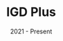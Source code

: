 ---
title: "IGD Plus"
date: "2021 - Present"
done: false
type: "ERP"
short_description: "I developed an ERP software for the Colombian company Ingeniería Gestión y Desarrollo S.A.S., which included modules for configuration, accounting, financial summaries, and credit management."
description: "I was fully responsible for the frontend development, adapting it to several redesigns and requirement changes. I also contributed as a secondary developer on the backend side."
technologies: ["Typescript", "React", "Axios", "React Router Dom", "Tailwind", "ASP.NET Core", "Entity Framework", "Postgresql" ,"Azure"]
coverUrl: "https://raw.githubusercontent.com/JuanZuniga79/projects-docs/refs/heads/main/igd-plus/Screenshot%202025-04-09%20235509.png"
---